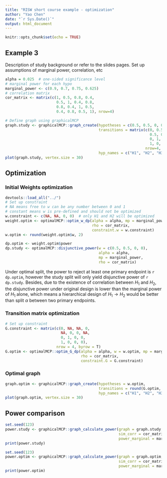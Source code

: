 ```yaml
---
title: "RISW short course example - optimization"
author: "Yao Chen"
date: "`r Sys.Date()`"
output: html_document
---
```


```r
knitr::opts_chunk$set(echo = TRUE)
```

## Example 3

Description of study background or refer to the slides pages. 
Set up assumptions of marginal power, correlation, etc

```r
alpha = 0.025  # one-sided significance level
# marginal power for each hypo
marginal_power <- c(0.9, 0.7, 0.75, 0.625)
# correlation matrix
cor_matrix <- matrix(c(1, 0.5, 0.8, 0.4,
                       0.5, 1, 0.4, 0.8,
                       0.8, 0.4, 1, 0.5,
                       0.4, 0.8, 0.5, 1), nrow=4)
```

```r
# Define graph using graphicalMCP
graph.study <- graphicalMCP::graph_create(hypotheses = c(0.5, 0.5, 0, 0),
                                          transitions = matrix(c(0, 0.5, 0.5, 0,
                                                                 0.5, 0, 0, 0.5,
                                                                 0, 1, 0, 0,
                                                                 1, 0, 0, 0),
                                                               nrow=4, byrow=T),
                                          hyp_names = c("H1", "H2", "H3", "H4"))
plot(graph.study, vertex.size = 30)
```


## Optimization

### Initial Weights optimization

```r
devtools::load_all("../")
# Set up constraint
# NA means free to w can be any number between 0 and 1
# constant means w is pre-defined and should not be optimized
w.constraint <- c(NA, NA, 0, 0)  # only H1 and H2 will be optimized
weight.optim <- optimalMCP::optim_w_dp(alpha = alpha, mp = marginal_power,
                                       rho = cor_matrix,
                                       constraint.w = w.constraint)
w.optim <- round(weight.optim$w, 2)
```


```r
dp.optim <- weight.optim$power
dp.study <- optimalMCP::disjunctive_power(w = c(0.5, 0.5, 0, 0),
                                          alpha = alpha,
                                          mp = marginal_power,
                                          rho = cor_matrix)
```

Under optimal split, the power to reject at least one primary endpoint is `r dp.optim`, however the study split will only yield disjunctive power of `r dp.study`. Besides, due to the existence of correlation between $H_1$ and $H_2$, the disjunctive power under original design is lower than the marginal power of $H_1$ alone, which means a hierarchical design of $H_1 \to H_2$ would be better than split $\alpha$ between two primary endpoints.


### Transition matrix optimization

```r
# Set up constraint
G.constraint <- matrix(c(0, NA, NA, 0,
                         NA, 0, 0, NA,
                         0, 1, 0, 0,
                         1, 0, 0, 0),
                       nrow = 4, byrow = T)
G.optim <- optimalMCP::optim_G_dp(alpha = alpha, w = w.optim, mp = marginal_power,
                                  rho = cor_matrix,
                                  constraint.G = G.constraint)
```


### Optimal graph
```r
graph.optim <- graphicalMCP::graph_create(hypotheses = w.optim,
                                          transitions = round(G.optim, 2),
                                          hyp_names = c("H1", "H2", "H3", "H4"))
plot(graph.optim, vertex.size = 30)
```


## Power comparison

```r
set.seed(123)
power.study <- graphicalMCP::graph_calculate_power(graph = graph.study, alpha = alpha,
                                                   sim_corr = cor_matrix, sim_n = 1e5,
                                                   power_marginal = marginal_power)
print(power.study)

set.seed(123)
power.optim <- graphicalMCP::graph_calculate_power(graph = graph.optim, alpha = alpha,
                                                   sim_corr = cor_matrix, sim_n = 1e5,
                                                   power_marginal = marginal_power)
print(power.optim)
```
